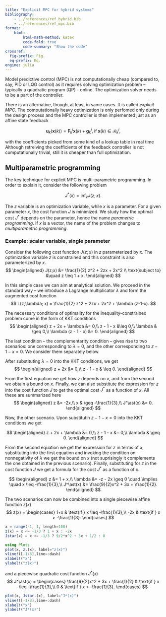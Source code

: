 ```yaml
---
title: "Explicit MPC for hybrid systems"
bibliography: 
    - ../references/ref_hybrid.bib
    - ../references/ref_mpc.bib
format:
    html:
        html-math-method: katex
        code-fold: true
        code-summary: "Show the code"
crossref:
  fig-prefix: Fig. 
  eq-prefix: Eq.
engine: julia         
---
```



Model predictive control (MPC) is not computationally cheap (compared to, say, PID or LQG control) as it requires solving optimization problem – typically a quadratic program (QP) - online. The optimization solver needs to be a part of the controller. 

There is an alternative, though, at least in same cases. It is called *explicit MPC*. The computationally heavy optimization is only perfomed only during the design process and the MPC controller is then implemented just as an affine state feedback

$$
\bm u_k(\bm x(k)) = \mathbf F_k^i \bm x(k) + \mathbf g_k^i,\; \text{if}\; \bm x(k) \in \mathcal R_k^i,
$$

with the coefficients picked from some kind of a lookup table in real time Although retreiving the coefficients of the feedback controller is not computationally trivial, still it is cheaper than full optimization.

## Multiparametric programming

The key technique for explicit MPC is multi-parametric programming. In order to explain it, consider the following problem

$$
J^\ast(x) = \inf_z J(z;x).
$$

The $z$ variable is an optimization variable, while $x$ is a parameter. For a given parameter $x$, the cost function $J$ is minimized. We study how the optimal cost $J^\ast$ depends on the parameter, hence the name *parametric programming*. If $x$ is a vector, the name of the problem changes to *multiparametric programming*.

### Example: scalar variable, single parameter

Consider the following cost function $J(z;x)$ in $z$ parameterized by $x$. The optimization variable $z$ is constrained and this constraint is also parameterized by $x$.
$$
\begin{aligned}
J(z;x) &= \frac{1}{2} z^2 + 2zx + 2x^2 \\
\text{subject to} &\quad  z \leq 1 + x.
\end{aligned}
$$

In this simple case we can aim at analytical solution. We proceed in the standard way – we introduce a Lagrange multiplicator $\lambda$ and form the augmented cost function
$$
L(z,\lambda; x) = \frac{1}{2} z^2 + 2zx + 2x^2 + \lambda (z-1-x).
$$

The necessary conditions of optimality for the inequality-constrained problem come in the form of KKT conditions
$$
\begin{aligned}
z + 2x + \lambda &= 0,\\
z - 1 - x &\leq  0,\\
\lambda & \geq 0,\\
\lambda (z - 1 - x) &= 0.
\end{aligned}
$$

The last condition – the complementarity condition – gives rise to two scenarios: one corresponding to $\lambda = 0$, and the other corresponding to $z - 1 - x = 0$. We consider them separately below.

After substituting $\lambda = 0$ into the KKT conditions, we get 
$$
\begin{aligned}
z + 2x &= 0,\\
z - 1 - x & \leq  0.
\end{aligned}
$$

From the first equation we get how $z$ depends on $x$, and from the second we obtain a bound on $x$. Finally, we can also substitute the expression for $z$ into the cost function $J$ to get the optimal cost $J^\ast$ as a function of $x$. All these are summarized here
$$
\begin{aligned}
z &= -2x,\\
x & \geq -\frac{1}{3},\\
J^\ast(x) &= 0.
\end{aligned}
$$

Now, the other scenario. Upon substitutin $z - 1 - x = 0$ into the KKT conditions we get 

$$
\begin{aligned}
z + 2x + \lambda &= 0,\\
z - 1 - x &=  0,\\
\lambda & \geq 0.
\end{aligned}
$$

From the second equation we get the expression for $z$ in terms of $x$, substituting into the first equation and invoking the condition on nonnegativity of $\lambda$ we get the bound on $x$ (not suprisingly it complements the one obtained in the previous scenario). Finally, substituting for $z$ in the cost function $J$ we get a formula for the cost $J^\ast$ as a function of $x$.

$$
\begin{aligned}
z &= 1 + x,\\
\lambda &= -z - 2x \geq 0 \quad \implies \quad x \leq -\frac{1}{3},\\
J^\ast(x) &= \frac{9}{2}x^2 + 3x + \frac{1}{2}.
\end{aligned}
$$

The two scenarios can now be combined into a single piecewise affine function $z(x)$
$$
z(x) = \begin{cases}
1+x & \text{if } x \leq -\frac{1}{3},\\
-2x & \text{if } x > -\frac{1}{3}.
\end{cases}
$$

```julia
x = range(-1, 1, length=100)
z(x) = x <= -1/3 ? 1 + x : -2x
Jstar(x) = x <= -1/3 ? 9/2*x^2 + 3x + 1/2 : 0

using Plots
plot(x, z.(x), label="z(x)")
vline!([-1/3],line=:dash)
xlabel!("x")
ylabel!("z(x)")
```

and a piecewise quadratic cost function $J^\ast(x)$
$$
J^\ast(x) = \begin{cases}
\frac{9}{2}x^2 + 3x + \frac{1}{2} & \text{if } x \leq -\frac{1}{3},\\
0 & \text{if } x > -\frac{1}{3}.
\end{cases}
$$

```julia
plot(x, Jstar.(x), label="J*(x)")
vline!([-1/3],line=:dash)
xlabel!("x")
ylabel!("J*(x)")
```
